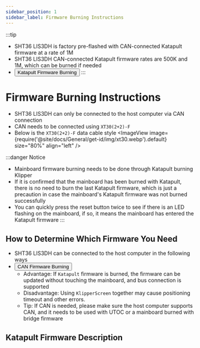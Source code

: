 ```yaml
---
sidebar_position: 1
sidebar_label: Firmware Burning Instructions
---
```



:::tip
* SHT36 LIS3DH is factory pre-flashed with CAN-connected Katapult firmware at a rate of 1M
* SHT36 LIS3DH CAN-connected Katapult firmware rates are 500K and 1M, which can be burned if needed
* <Button variant="contained" disableElevation href="./bl">Katapult Firmware Burning</Button>
:::

# Firmware Burning Instructions

* SHT36 LIS3DH can only be connected to the host computer via CAN connection
* CAN needs to be connected using `XT30(2+2)-F`
* Below is the `XT30(2+2)-F` data cable style
<ImageView image={require('@site/docs/General/get-id/img/xt30.webp').default} size="80%" align="left" />

:::danger Notice
* Mainboard firmware burning needs to be done through Katapult burning Klipper
* If it is confirmed that the mainboard has been burned with Katapult, there is no need to burn the last Katapult firmware, which is just a precaution in case the mainboard's Katapult firmware was not burned successfully
* You can quickly press the reset button twice to see if there is an LED flashing on the mainboard, if so, it means the mainboard has entered the Katapult firmware
:::

## How to Determine Which Firmware You Need

* SHT36 LIS3DH can be connected to the host computer in the following ways
* <Button variant="contained" disableElevation href="./can">CAN Firmware Burning</Button>
    * Advantage: If `Katapult` firmware is burned, the firmware can be updated without touching the mainboard, and bus connection is supported
    * Disadvantage: Using `KlipperScreen` together may cause positioning timeout and other errors.
    * Tip: If CAN is needed, please make sure the host computer supports CAN, and it needs to be used with UTOC or a mainboard burned with bridge firmware

## Katapult Firmware Description

<CANBOOT />
